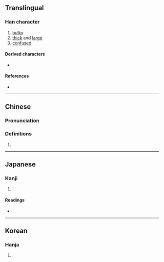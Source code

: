 {{also|龐}}
{{character info/new}}
==Translingual==

===Han character===
{{Han char|rn=27|rad=厂|as=07|sn=9|four=71212|canj=MIUH|ids=⿸厂尨}}

# [[bulky]]
# [[thick]] and [[large]]
# [[confused]]

====Derived characters====
* {{l|mul|[[𧎞]], [[𩤴]], [[𭸔]]}}

====References====
* {{Han ref|kx=0161.190|dkj=02942|dj=0367.380|hdz=10072.010|uh=5396|ud=21398|bh=CDF7|bd=52727}}

----

==Chinese==
{{zh-forms}}

===Pronunciation===
{{zh-pron
|m=máng,páng
|m-s=
|dg=
|c=pong4
|c-t=
|g=
|h=pfs=
|j=
|mb=
|md=
|mn=
|mn-t=
|w=
|x=
|mc=y
|oc=y
|cat=n
}}

===Definitions===
{{zh-hanzi}}

# {{rfdef|lang=zh}}

----

==Japanese==

===Kanji===
{{ja-kanji|grade=|rs=厂07}}

# {{defn|lang=ja|sort=厂07}}

====Readings====
* {{ja-readings|on=ぼう|kun=お.おき.い}}

----

==Korean==

===Hanja===
{{ko-hanja|hangeul=방|rv=bang|mr=pang}}

# {{defn|lang=ko|sort=厂07}}